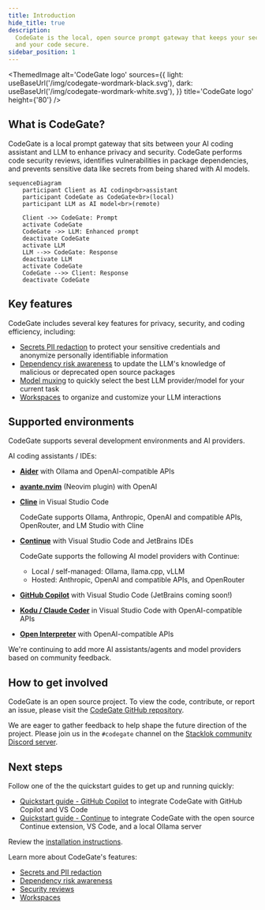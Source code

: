 ```yaml
---
title: Introduction
hide_title: true
description:
  CodeGate is the local, open source prompt gateway that keeps your secrets safe
  and your code secure.
sidebar_position: 1
---
```



<ThemedImage
  alt='CodeGate logo'
  sources={{
    light: useBaseUrl('/img/codegate-wordmark-black.svg'),
    dark: useBaseUrl('/img/codegate-wordmark-white.svg'),
  }}
  title='CodeGate logo'
  height={'80'}
/>

## What is CodeGate?

CodeGate is a local prompt gateway that sits between your AI coding assistant
and LLM to enhance privacy and security. CodeGate performs code security
reviews, identifies vulnerabilities in package dependencies, and prevents
sensitive data like secrets from being shared with AI models.

```mermaid
sequenceDiagram
    participant Client as AI coding<br>assistant
    participant CodeGate as CodeGate<br>(local)
    participant LLM as AI model<br>(remote)

    Client ->> CodeGate: Prompt
    activate CodeGate
    CodeGate ->> LLM: Enhanced prompt
    deactivate CodeGate
    activate LLM
    LLM -->> CodeGate: Response
    deactivate LLM
    activate CodeGate
    CodeGate -->> Client: Response
    deactivate CodeGate
```

## Key features

CodeGate includes several key features for privacy, security, and coding
efficiency, including:

- [Secrets PII redaction](./features/secrets-redaction.md) to protect your
  sensitive credentials and anonymize personally identifiable information
- [Dependency risk awareness](./features/dependency-risk.md) to update the LLM's
  knowledge of malicious or deprecated open source packages
- [Model muxing](./features/muxing.mdx) to quickly select the best LLM
  provider/model for your current task
- [Workspaces](./features/workspaces.mdx) to organize and customize your LLM
  interactions

## Supported environments

CodeGate supports several development environments and AI providers.

AI coding assistants / IDEs:

- **[Aider](./integrations/aider.mdx)** with Ollama and OpenAI-compatible APIs

- **[avante.nvim](./integrations/avante.mdx)** (Neovim plugin) with OpenAI

- **[Cline](./integrations/cline.mdx)** in Visual Studio Code

  CodeGate supports Ollama, Anthropic, OpenAI and compatible APIs, OpenRouter,
  and LM Studio with Cline

- **[Continue](./integrations/continue.mdx)** with Visual Studio Code and
  JetBrains IDEs

  CodeGate supports the following AI model providers with Continue:

  - Local / self-managed: Ollama, llama.cpp, vLLM
  - Hosted: Anthropic, OpenAI and compatible APIs, and OpenRouter

- **[GitHub Copilot](./integrations/copilot.mdx)** with Visual Studio Code
  (JetBrains coming soon!)

- **[Kodu / Claude Coder](./integrations/kodu.mdx)** in Visual Studio Code with
  OpenAI-compatible APIs

- **[Open Interpreter](./integrations/open-interpreter.mdx)** with
  OpenAI-compatible APIs

We're continuing to add more AI assistants/agents and model providers based on
community feedback.

## How to get involved

CodeGate is an open source project. To view the code, contribute, or report an
issue, please visit the
[CodeGate GitHub repository](https://github.com/stacklok/codegate).

We are eager to gather feedback to help shape the future direction of the
project. Please join us in the `#codegate` channel on the
[Stacklok community Discord server](https://discord.gg/stacklok).

## Next steps

Follow one of the the quickstart guides to get up and running quickly:

- [Quickstart guide - GitHub Copilot](./quickstart-copilot.mdx) to integrate
  CodeGate with GitHub Copilot and VS Code
- [Quickstart guide - Continue](./quickstart-continue.mdx) to integrate CodeGate
  with the open source Continue extension, VS Code, and a local Ollama server

Review the [installation instructions](./how-to/install.mdx).

Learn more about CodeGate's features:

- [Secrets and PII redaction](./features/secrets-redaction.md)
- [Dependency risk awareness](./features/dependency-risk.md)
- [Security reviews](./features/security-reviews.md)
- [Workspaces](./features/workspaces.mdx)
